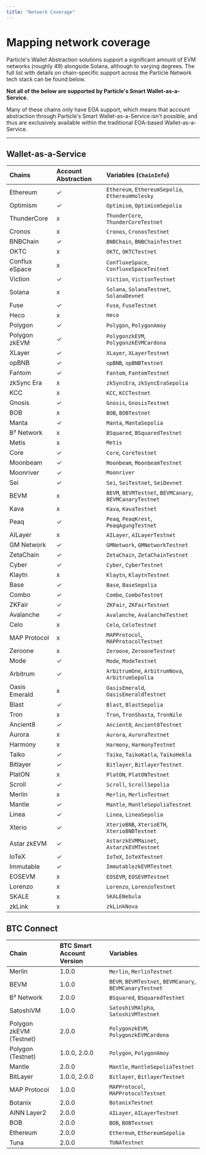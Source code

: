 ```yaml
---
title: "Network Coverage"
---
```


# Mapping network coverage

Particle's Wallet Abstraction solutions support a significant amount of EVM networks (roughly 49) alongside Solana, although to varying degrees. The full list with details on chain-specific support across the Particle Network tech stack can be found below.

<Warning>
  <p><strong>Not all of the below are supported by Particle's Smart Wallet-as-a-Service.</strong></p>
  <p>Many of these chains only have EOA support, which means that account abstraction through Particle's Smart Wallet-as-a-Service isn't possible, and thus are exclusively available within the traditional EOA-based Wallet-as-a-Service.</p>
</Warning>

***

## Wallet-as-a-Service

| Chains          | Account Abstraction | Variables (`ChainInfo`)                                                                                         |
|:----------------|:--------------------|:--------------------------------------------------------------------------------------------------|
| Ethereum        | ✓                   | `Ethereum`, `EthereumSepolia`, `EthereumHolesky`                                                  |
| Optimism        | ✓                   | `Optimism`, `OptimismSepolia`                                                                     |
| ThunderCore     | x                   | `ThunderCore`, `ThunderCoreTestnet`                                                               |
| Cronos          | x                   | `Cronos`, `CronosTestnet`                                                                         |
| BNBChain        | ✓                   | `BNBChain`, `BNBChainTestnet`                                                                     |
| OKTC            | x                   | `OKTC`, `OKTCTestnet`                                                                             |
| Conflux eSpace  | x                   | `ConfluxeSpace`, `ConfluxeSpaceTestnet`                                                           |
| Viction         | ✓                   | `Viction`, `VictionTestnet`                                                                       |
| Solana          | x                   | `Solana`, `SolanaTestnet`, `SolanaDevnet`                                                         |
| Fuse            | ✓                   | `Fuse`, `FuseTestnet`                                                                             |
| Heco            | x                   | `Heco`                                                                                            |
| Polygon         | ✓                   | `Polygon`, `PolygonAmoy`                                                                          |
| Polygon zkEVM   | ✓                   | `PolygonzkEVM`, `PolygonzkEVMCardona`                                                             |
| XLayer          | ✓                   | `XLayer`, `XLayerTestnet`                                                                         |
| opBNB           | ✓                   | `opBNB`, `opBNBTestnet`                                                                           |
| Fantom          | ✓                   | `Fantom`, `FantomTestnet`                                                                         |
| zkSync Era      | x                   | `zkSyncEra`, `zkSyncEraSepolia`                                                                    |
| KCC             | x                   | `KCC`, `KCCTestnet`                                                                               |
| Gnosis          | ✓                   | `Gnosis`, `GnosisTestnet`                                                                         |
| BOB             | x                   | `BOB`, `BOBTestnet`                                                                               |
| Manta           | ✓                   | `Manta`, `MantaSepolia`                                                                           |
| B² Network       | x                   | `BSquared`, `BSquaredTestnet`                                                                     |
| Metis           | x                   | `Metis`                                                                                           |
| Core            | ✓                   | `Core`, `CoreTestnet`                                                                             |
| Moonbeam        | ✓                   | `Moonbeam`, `MoonbeamTestnet`                                                                     |
| Moonriver       | ✓                   | `Moonriver`                                                                                       |
| Sei             | ✓                   | `Sei`, `SeiTestnet`, `SeiDevnet`                                                                  |
| BEVM            | x                   | `BEVM`, `BEVMTestnet`, `BEVMCanary`, `BEVMCanaryTestnet`                                          |
| Kava            | x                   | `Kava`, `KavaTestnet`                                                                             |
| Peaq            | ✓                   | `Peaq`, `PeaqKrest`, `PeaqAgungTestnet`                                                           |
| AILayer         | x                   | `AILayer`, `AILayerTestnet`                                                                       |
| GM Network       | ✓                   | `GMNetwork`, `GMNetworkTestnet`                                                                   |
| ZetaChain       | ✓                   | `ZetaChain`, `ZetaChainTestnet`                                                                   |
| Cyber           | ✓                   | `Cyber`, `CyberTestnet`                                                                           |
| Klaytn          | x                   | `Klaytn`, `KlaytnTestnet`                                                                         |
| Base            | ✓                   | `Base`, `BaseSepolia`                                                                             |
| Combo           | ✓                   | `Combo`, `ComboTestnet`                                                                           |
| ZKFair          | ✓                   | `ZKFair`, `ZKFairTestnet`                                                                         |
| Avalanche       | ✓                   | `Avalanche`, `AvalancheTestnet`                                                                   |
| Celo            | x                   | `Celo`, `CeloTestnet`                                                                             |
| MAP Protocol     | x                   | `MAPProtocol`, `MAPProtocolTestnet`                                                               |
| Zeroone         | x                   | `Zeroone`, `ZerooneTestnet`                                                                       |
| Mode            | ✓                   | `Mode`, `ModeTestnet`                                                                             |
| Arbitrum        | ✓                   | `ArbitrumOne`, `ArbitrumNova`, `ArbitrumSepolia`                                                  |
| Oasis Emerald    | x                   | `OasisEmerald`, `OasisEmeraldTestnet`                                                             |
| Blast           | ✓                   | `Blast`, `BlastSepolia`                                                                           |
| Tron            | x                   | `Tron`, `TronShasta`, `TronNile`                                                                  |
| Ancient8        | ✓                   | `Ancient8`, `Ancient8Testnet`                                                                     |
| Aurora          | x                   | `Aurora`, `AuroraTestnet`                                                                         |
| Harmony         | x                   | `Harmony`, `HarmonyTestnet`                                                                       |
| Taiko           | ✓                   | `Taiko`, `TaikoKatla`, `TaikoHekla`                                                               |
| Bitlayer        | ✓                   | `Bitlayer`, `BitlayerTestnet`                                                                     |
| PlatON          | x                   | `PlatON`, `PlatONTestnet`                                                                         |
| Scroll          | ✓                   | `Scroll`, `ScrollSepolia`                                                                         |
| Merlin          | x                   | `Merlin`, `MerlinTestnet`                                                                         |
| Mantle          | ✓                   | `Mantle`, `MantleSepoliaTestnet`                                                                  |
| Linea           | ✓                   | `Linea`, `LineaSepolia`                                                                           |
| Xterio          | ✓                   | `XterioBNB`, `XterioETH`, `XterioBNBTestnet`                                                      |
| Astar zkEVM      | ✓                   | `AstarzkEVMMainet`, `AstarzkEVMTestnet`                                                           |
| IoTeX           | ✓                   | `IoTeX`, `IoTeXTestnet`                                                                           |
| Immutable       | ✓                   | `ImmutablezkEVMTestnet`                                                                           |
| EOSEVM          | x                   | `EOSEVM`, `EOSEVMTestnet`                                                                         |
| Lorenzo         | x                   | `Lorenzo`, `LorenzoTestnet`                                                                       |
| SKALE     | x                   | `SKALENebula`                                                                                     |
| zkLink      | x                   | `zkLinkNova`                                                                                      |



## BTC Connect

| Chain                   | BTC Smart Account Version | Variables                                                                        |
| :---------------------- | :----------------------------------- | :------------------------------------------------------------------------------- |
| Merlin                  | 1.0.0                                | `Merlin`, `MerlinTestnet`                                                        |
| BEVM                    | 1.0.0                                | `BEVM`, `BEVMTestnet`, `BEVMCanary`, `BEVMCanaryTestnet`                          |
| B² Network              | 2.0.0                                | `BSquared`, `BSquaredTestnet`                                         |
| SatoshiVM               | 1.0.0                                | `SatoshiVMAlpha`, `SatoshiVMTestnet`                                         |
| Polygon zkEVM (Testnet) | 2.0.0                                | `PolygonzkEVM`, `PolygonzkEVMCardona`                                            |
| Polygon (Testnet)       | 1.0.0, 2.0.0                         | `Polygon`, `PolygonAmoy`                                                         |
| Mantle                  | 2.0.0                                | `Mantle`, `MantleSepoliaTestnet`                                                 |
| BitLayer                | 1.0.0, 2.0.0                         | `Bitlayer`, `BitlayerTestnet`                                                    |
| MAP Protocol            | 1.0.0                                | `MAPProtocol`, `MAPProtocolTestnet`                                              |
| Botanix                 | 2.0.0                                | `BotanixTestnet`                                         |
| AINN Layer2             | 2.0.0                                | `AILayer`, `AILayerTestnet`                                         |
| BOB                     | 2.0.0                                | `BOB`, `BOBTestnet`                                                              |
| Ethereum                | 2.0.0                                | `Ethereum`, `EthereumSepolia`                                |
| Tuna                | 2.0.0                                | `TUNATestnet`                                |
